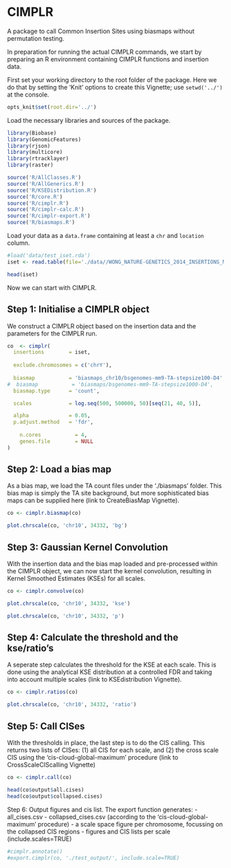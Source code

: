 CIMPLR
========================================================

A package to call Common Insertion Sites using biasmaps without permutation testing.

In preparation for running the actual CIMPLR commands, we start by preparing an R environment containing CIMPLR functions and insertion data.

First set your working directory to the root folder of the package. Here we do that by setting the 'Knit' options to create this Vignette; use `setwd('../')` at the console.

```r
opts_knit$set(root.dir='../')
```

Load the necessary libraries and sources of the package.

```r

library(Biobase)
library(GenomicFeatures)
library(rjson)
library(multicore)
library(rtracklayer)
library(raster)

source('R/AllClasses.R')
source('R/AllGenerics.R')
source('R/KSEDistribution.R')
source('R/core.R')
source('R/cimplr.R')
source('R/cimplr-calc.R')
source('R/cimplr-export.R')
source('R/biasmaps.R')
```

Load your data as a `data.frame` containing at least a `chr` and `location` column.

```r
#load('data/test_iset.rda')
iset <- read.table(file='./data//WONG_NATURE-GENETICS_2014_INSERTIONS_MM10_FILTERED_BY_CONTROLS.cimpl', sep="\t", header=TRUE)

head(iset)
```



Now we can start with CIMPLR.


Step 1: Initialise a CIMPLR object
-------------------------

We construct a CIMPLR object based on the insertion data and the parameters for the CIMPLR run.

```r
co  <- cimplr(
  insertions        = iset,
  
  exclude.chromosomes = c('chrY'),
  
  biasmap           = 'biasmaps_chr10/bsgenomes-mm9-TA-stepsize100-D4',
#  biasmap           = 'biasmaps/bsgenomes-mm9-TA-stepsize1000-D4',
  biasmap.type      = 'count',

  scales            = log.seq(500, 500000, 50)[seq(21, 40, 5)],

  alpha             = 0.05,
  p.adjust.method   = 'fdr',
  
	n.cores           = 4,
	genes.file        = NULL
)
```


Step 2: Load a bias map
-------------------------

As a bias map, we load the TA count files under the './biasmaps' folder. This bias map is simply the TA site background, but more sophisticated bias maps can be supplied here (link to CreateBiasMap Vignette).

```r
co <- cimplr.biasmap(co)
```


```r
plot.chrscale(co, 'chr10', 34332, 'bg')
```


Step 3: Gaussian Kernel Convolution
-------------------------

With the insertion data and the bias map loaded and pre-processed within the CIMPLR object, we can now start the kernel convolution, resulting in Kernel Smoothed Estimates (KSEs) for all scales.
```r
co <- cimplr.convolve(co)
```

```r
plot.chrscale(co, 'chr10', 34332, 'kse')
```

```r
plot.chrscale(co, 'chr10', 34332, 'p')
```


Step 4: Calculate the threshold and the kse/ratio's
-------------------------

A seperate step calculates the threshold for the KSE at each scale. This is done using the analytical KSE distribution at a controlled FDR and taking into account multiple scales (link to KSEdistribution Vignette).
```r
co <- cimplr.ratios(co)
```

```r
plot.chrscale(co, 'chr10', 34332, 'ratio')
```



Step 5: Call CISes
-------------------------

With the thresholds in place, the last step is to do the CIS calling. This returns two lists of CISes: (1) all CIS for each scale, and (2) the cross scale CIS using the 'cis-cloud-global-maximum' procedure (link to CrossScaleCIScalling Vignette)

```r
co <- cimplr.call(co)

head(co$output$all.cises)
head(co$output$collapsed.cises)
```



Step 6: Output figures and cis list. The export function generates:
- all_cises.csv
- collapsed_cises.csv (according to the 'cis-cloud-global-maximum' procedure)
- a scale space figure per chromosome, focussing on the collapsed CIS regions
- figures and CIS lists per scale (include.scales=TRUE)


```r
#cimplr.annotate()
#export.cimplr(co, './test_output/', include.scale=TRUE)
```



